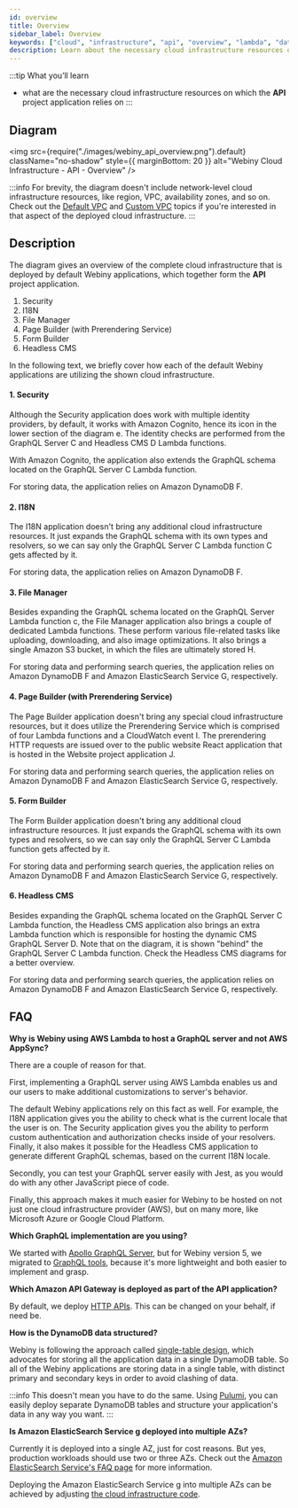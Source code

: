 ```yaml
---
id: overview
title: Overview
sidebar_label: Overview
keywords: ["cloud", "infrastructure", "api", "overview", "lambda", "database", "s3", "storage", "diagram"]
description: Learn about the necessary cloud infrastructure resources on which the API project application relies on.
---
```



:::tip What you’ll learn
- what are the necessary cloud infrastructure resources on which the **API** project application relies on
:::

## Diagram

<!-- vale off -->

<img
  src={require("./images/webiny_api_overview.png").default}
  className="no-shadow"
  style={{ marginBottom: 20 }}
  alt="Webiny Cloud Infrastructure - API - Overview"
/>

:::info
For brevity, the diagram doesn't include network-level cloud infrastructure resources, like region, VPC, availability zones, and so on. Check out the [Default VPC](/docs/key-topics/cloud-infrastructure/api/overview-vpc-default) and [Custom VPC](/docs/key-topics/cloud-infrastructure/api/overview-vpc-custom) topics if you're interested in that aspect of the deployed cloud infrastructure.
:::

## Description

The diagram gives an overview of the complete cloud infrastructure that is deployed by default Webiny applications, which together form the **API** project application.

1. Security
2. I18N
3. File Manager
4. Page Builder (with Prerendering Service)
5. Form Builder
6. Headless CMS

In the following text, we briefly cover how each of the default Webiny applications are utilizing the shown cloud infrastructure.

#### 1. Security

Although the Security application does work with multiple identity providers, by default, it works with Amazon Cognito, hence its icon in the lower section of the diagram <diagram-letter>e</diagram-letter>. The identity checks are performed from the GraphQL Server <diagram-letter>C</diagram-letter> and Headless CMS <diagram-letter>D</diagram-letter> Lambda functions.

With Amazon Cognito, the application also extends the GraphQL schema located on the GraphQL Server <diagram-letter>C</diagram-letter> Lambda function.

For storing data, the application relies on Amazon DynamoDB <diagram-letter>F</diagram-letter>.

#### 2. I18N

The I18N application doesn't bring any additional cloud infrastructure resources. It just expands the GraphQL schema with its own types and resolvers, so we can say only the GraphQL Server <diagram-letter>C</diagram-letter> Lambda function <diagram-letter>C</diagram-letter> gets affected by it.

For storing data, the application relies on Amazon DynamoDB <diagram-letter>F</diagram-letter>.

#### 3. File Manager

Besides expanding the GraphQL schema located on the GraphQL Server Lambda function <diagram-letter>c</diagram-letter>, the File Manager application also brings a couple of dedicated Lambda functions. These perform various file-related tasks like uploading, downloading, and also image optimizations. It also brings a single Amazon S3 bucket, in which the files are ultimately stored <diagram-letter>H</diagram-letter>.

For storing data and performing search queries, the application relies on Amazon DynamoDB <diagram-letter>F</diagram-letter> and Amazon ElasticSearch Service <diagram-letter>G</diagram-letter>, respectively.

#### 4. Page Builder (with Prerendering Service)

The Page Builder application doesn't bring any special cloud infrastructure resources, but it does utilize the Prerendering Service which is comprised of four Lambda functions and a CloudWatch event <diagram-letter>I</diagram-letter>. The prerendering HTTP requests are issued over to the public website React application that is hosted in the Website project application <diagram-letter>J</diagram-letter>.

For storing data and performing search queries, the application relies on Amazon DynamoDB <diagram-letter>F</diagram-letter> and Amazon ElasticSearch Service <diagram-letter>G</diagram-letter>, respectively.

#### 5. Form Builder

The Form Builder application doesn't bring any additional cloud infrastructure resources. It just expands the GraphQL schema with its own types and resolvers, so we can say only the GraphQL Server <diagram-letter>C</diagram-letter> Lambda function gets affected by it.

For storing data and performing search queries, the application relies on Amazon DynamoDB <diagram-letter>F</diagram-letter> and Amazon ElasticSearch Service <diagram-letter>G</diagram-letter>, respectively.

#### 6. Headless CMS

Besides expanding the GraphQL schema located on the GraphQL Server <diagram-letter>C</diagram-letter> Lambda function, the Headless CMS application also brings an extra Lambda function which is responsible for hosting the dynamic CMS GraphQL Server <diagram-letter>D</diagram-letter>. Note that on the diagram, it is shown "behind" the GraphQL Server <diagram-letter>C</diagram-letter> Lambda function. Check the Headless CMS diagrams for a better overview.

For storing data and performing search queries, the application relies on Amazon DynamoDB <diagram-letter>F</diagram-letter> and Amazon ElasticSearch Service <diagram-letter>G</diagram-letter>, respectively.

## FAQ

**Why is Webiny using AWS Lambda to host a GraphQL server and not AWS AppSync?**

There are a couple of reason for that.

First, implementing a GraphQL server using AWS Lambda enables us and our users to make additional customizations to server's behavior.

The default Webiny applications rely on this fact as well. For example, the I18N application gives you the ability to check what is the current locale that the user is on. The Security application gives you the ability to perform custom authentication and authorization checks inside of your resolvers. Finally, it also makes it possible for the Headless CMS application to generate different GraphQL schemas, based on the current I18N locale.

Secondly, you can test your GraphQL server easily with Jest, as you would do with any other JavaScript piece of code.

<!-- vale off -->
Finally, this approach makes it much easier for Webiny to be hosted on not just one cloud infrastructure provider (AWS), but on many more, like Microsoft Azure or Google Cloud Platform.
<!-- vale on -->

**Which GraphQL implementation are you using?**

We started with [Apollo GraphQL Server](https://www.apollographql.com/docs/apollo-server/), but for Webiny version 5, we migrated to [GraphQL tools](https://www.graphql-tools.com/), because it's more lightweight and both easier to implement and grasp.

**Which Amazon API Gateway is deployed as part of the API application?**

By default, we deploy [HTTP APIs](https://docs.aws.amazon.com/apigateway/latest/developerguide/http-api.html). This can be changed on your behalf, if need be.

**How is the DynamoDB data structured?**

Webiny is following the approach called [single-table design](https://www.alexdebrie.com/posts/dynamodb-single-table/), which advocates for storing all the application data in a single DynamoDB table. So all of the Webiny applications are storing data in a single table, with distinct primary and secondary keys in order to avoid clashing of data.

:::info
This doesn't mean you have to do the same. Using [Pulumi](/docs/key-topics/deployment/iac-with-pulumi), you can easily deploy separate DynamoDB tables and structure your application's data in any way you want.
:::

**Is Amazon ElasticSearch Service <diagram-letter>g</diagram-letter> deployed into multiple AZs?**

Currently it is deployed into a single AZ, just for cost reasons. But yes, production workloads should use two or three AZs. Check out the [Amazon ElasticSearch Service's FAQ page](https://aws.amazon.com/elasticsearch-service/faqs/) for more information.

Deploying the Amazon ElasticSearch Service <diagram-letter>g</diagram-letter> into multiple AZs can be achieved by adjusting [the cloud infrastructure code](https://github.com/webiny/webiny-js/blob/v5/packages/cwp-template-aws/template/api/pulumi_no_vpc/elasticSearch.ts#L9).
